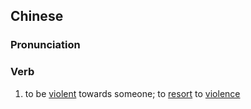 {{also|动粗}}
==Chinese==
{{zh-forms|s=动粗}}

===Pronunciation===
{{zh-pron
|m=dòngcū
|c=dung6 cou1
|cat=v
}}

===Verb===
{{zh-verb}}

# to be [[violent]] towards someone; to [[resort]] to [[violence]]
